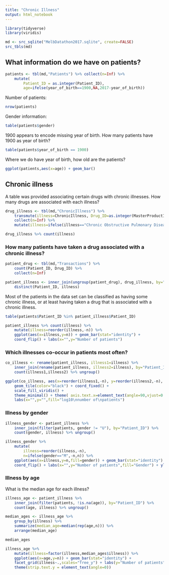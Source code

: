 ```yaml
---
title: "Chronic Illness"
output: html_notebook
---
```


```r
library(tidyverse)
library(viridis)

md <- src_sqlite("MelbDatathon2017.sqlite", create=FALSE)
src_tbls(md)
```

## What information do we have on patients?

```r
patients <- tbl(md,"Patients") %>% collect(n=Inf) %>%
    mutate(
        Patient_ID = as.integer(Patient_ID),
        age=ifelse(year_of_birth==1900,NA,2017-year_of_birth))
```

Number of patients:

```r
nrow(patients)
```

Gender information:

```r
table(patients$gender)
```

1900 appears to encode missing year of birth. How many patients have 1900 as year of birth?

```r
table(patients$year_of_birth == 1900)
```

Where we do have year of birth, how old are the patients?

```r
ggplot(patients,aes(x=age)) + geom_bar()
```


## Chronic illness

A table was provided associating certain drugs with chronic illnesses. How many drugs are associated with each illness?

```r
drug_illness <- tbl(md,"ChronicIllness") %>%
    transmute(illness=ChronicIllness, Drug_ID=as.integer(MasterProductID)) %>%
    collect(n=Inf) %>%
    mutate(illness=ifelse(illness=="Chronic Obstructive Pulmonary Disease (COPD)","COPD",illness))

drug_illness %>% count(illness)
```

### How many patients have taken a drug associated with a chronic illness?

```r
patient_drug <- tbl(md,"Transactions") %>%
    count(Patient_ID, Drug_ID) %>%
    collect(n=Inf) 

patient_illness <- inner_join(ungroup(patient_drug), drug_illness, by="Drug_ID") %>%
    distinct(Patient_ID, illness)
```

Most of the patients in the data set can be classified as having some chronic illness, or at least having taken a drug that is associated with a chronic illness.

```r
table(patients$Patient_ID %in% patient_illness$Patient_ID)
```

```r
patient_illness %>% count(illness) %>% 
    mutate(illness=reorder(illness,-n)) %>%
    ggplot(aes(x=illness,y=n)) + geom_bar(stat="identity") + 
    coord_flip() + labs(x="",y="Number of patients")
```

### Which illnesses co-occur in patients most often?

```r
co_illness <- rename(patient_illness, illness1=illness) %>%
    inner_join(rename(patient_illness, illness2=illness), by="Patient_ID") %>%
    count(illness1,illness2) %>% ungroup()

ggplot(co_illness, aes(x=reorder(illness1,-n), y=reorder(illness2,-n), fill=log10(n))) +    
    geom_tile(color="black") + coord_fixed() +
    scale_fill_viridis() +
    theme_minimal() + theme( axis.text.x=element_text(angle=90,vjust=0.5,hjust=1) ) +
    labs(x="",y="",fill="log10\nnumber of\npatients")
```

### Illness by gender

```r
illness_gender <- patient_illness %>%
    inner_join(filter(patients, gender != "U"), by="Patient_ID") %>%
    count(gender, illness) %>% ungroup()

illness_gender %>%
    mutate(
        illness=reorder(illness,-n),
        n=ifelse(gender=="M",-n,n)) %>%
    ggplot(aes(x=illness,y=n,fill=gender)) + geom_bar(stat="identity") + 
    coord_flip() + labs(x="",y="Number of patients",fill="Gender") + ylim(c(-1.75e5,1.75e5))
```

### Illness by age

What is the median age for each illness?

```r
illness_age <- patient_illness %>%
    inner_join(filter(patients, !is.na(age)), by="Patient_ID") %>%
    count(age, illness) %>% ungroup()

median_ages <- illness_age %>% 
    group_by(illness) %>% 
    summarize(median_age=median(rep(age,n))) %>% 
    arrange(median_age)

median_ages
```

```r
illness_age %>% 
    mutate(illness=factor(illness,median_ages$illness)) %>%
    ggplot(aes(x=age,y=n)) + geom_bar(stat="identity") + 
    facet_grid(illness~.,scales="free_y") + labs(y="Number of patients", x="Age") +
    theme(strip.text.y = element_text(angle=0))
```




